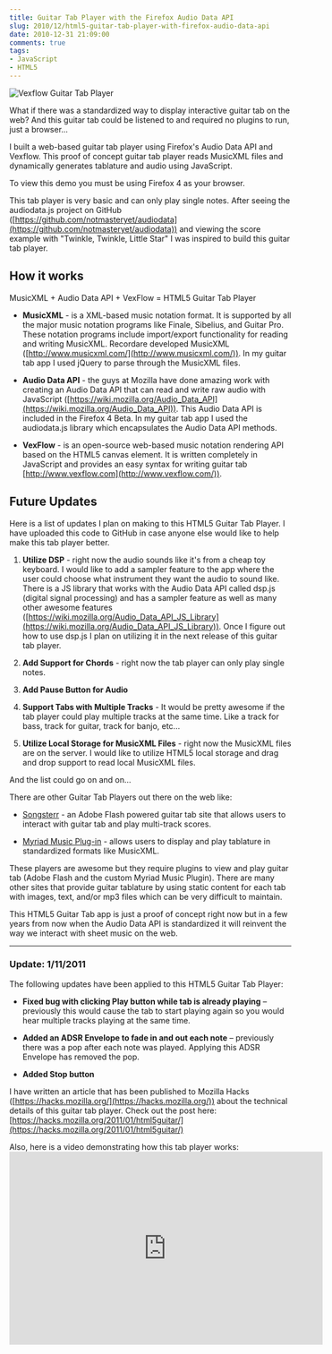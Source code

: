 ```yaml
---
title: Guitar Tab Player with the Firefox Audio Data API
slug: 2010/12/html5-guitar-tab-player-with-firefox-audio-data-api
date: 2010-12-31 21:09:00
comments: true
tags:
- JavaScript
- HTML5
---
```



![Vexflow Guitar Tab Player](./guitartabplayer_screenshot.jpg)

What if there was a standardized way to display interactive guitar tab on the web? And this guitar tab could be listened to and required no plugins to run, just a browser...

I built a web-based guitar tab player using Firefox's Audio Data API and Vexflow. This proof of concept guitar tab player reads MusicXML files and dynamically generates tablature and audio using JavaScript.

To view this demo you must be using Firefox 4 as your browser.

<DemoButtonGroup
  downloadLink=" https://github.com/gregjopa/HTML5-Guitar-Tab-Player"
  demoLink="http://gregjopa.me/code/html5/audio/tabplayer/"
/>

This tab player is very basic and can only play single notes. After seeing the audiodata.js project on GitHub ([https://github.com/notmasteryet/audiodata](https://github.com/notmasteryet/audiodata)) and viewing the score example with "Twinkle, Twinkle, Little Star" I was inspired to build this guitar tab player.

## How it works

MusicXML + Audio Data API + VexFlow = HTML5 Guitar Tab Player

* __MusicXML__ - is a XML-based music notation format. It is supported by all the major music notation programs like Finale, Sibelius, and Guitar Pro. These notation programs include import/export functionality for reading and writing MusicXML. Recordare developed MusicXML ([http://www.musicxml.com/](http://www.musicxml.com/)). In my guitar tab app I used jQuery to parse through the MusicXML files.

* __Audio Data API__ - the guys at Mozilla have done amazing work with creating an Audio Data API that can read and write raw audio with JavaScript ([https://wiki.mozilla.org/Audio_Data_API](https://wiki.mozilla.org/Audio_Data_API)). This Audio Data API is included in the Firefox 4 Beta. In my guitar tab app I used the audiodata.js library which encapsulates the Audio Data API methods.

* __VexFlow__ - is an open-source web-based music notation rendering API based on the HTML5 canvas element. It is written completely in JavaScript and provides an easy syntax for writing guitar tab [http://www.vexflow.com](http://www.vexflow.com/)).


## Future Updates

Here is a list of updates I plan on making to this HTML5 Guitar Tab Player. I have uploaded this code to GitHub in case anyone else would like to help make this tab player better.

1. __Utilize DSP__ - right now the audio sounds like it's from a cheap toy keyboard. I would like to add a sampler feature to the app where the user could choose what instrument they want the audio to sound like. There is a JS library that works with the Audio Data API called dsp.js (digital signal processing) and has a sampler feature as well as many other awesome features ([https://wiki.mozilla.org/Audio_Data_API_JS_Library](https://wiki.mozilla.org/Audio_Data_API_JS_Library)). Once I figure out how to use dsp.js I plan on utilizing it in the next release of this guitar tab player.

2. __Add Support for Chords__ - right now the tab player can only play single notes.

3. __Add Pause Button for Audio__

4. __Support Tabs with Multiple Tracks__ - It would be pretty awesome if the tab player could play multiple tracks at the same time. Like a track for bass, track for guitar, track for banjo, etc...

5. __Utilize Local Storage for MusicXML Files__ - right now the MusicXML files are on the server. I would like to utilize HTML5 local storage and drag and drop support to read local MusicXML files.

And the list could go on and on...

There are other Guitar Tab Players out there on the web like:

* [Songsterr](https://www.songsterr.com/) - an Adobe Flash powered guitar tab site that allows users to interact with guitar tab and play multi-track scores.

* [Myriad Music Plug-in](http://www.myriad-online.com/en/products/mmplugin.htm) - allows users to display and play tablature in standardized formats like MusicXML.

These players are awesome but they require plugins to view and play guitar tab (Adobe Flash and the custom Myriad Music Plugin). There are many other sites that provide guitar tablature by using static content for each tab with images, text, and/or mp3 files which can be very difficult to maintain.

This HTML5 Guitar Tab app is just a proof of concept right now but in a few years from now when the Audio Data API is standardized it will reinvent the way we interact with sheet music on the web.

---

### Update: 1/11/2011

The following updates have been applied to this HTML5 Guitar Tab Player:

* __Fixed bug with clicking Play button while tab is already playing__ – previously this would cause the tab to start playing again so you would hear multiple tracks playing at the same time.

* __Added an ADSR Envelope to fade in and out each note__ – previously there was a pop after each note was played. Applying this ADSR Envelope has removed the pop.

* __Added Stop button__


I have written an article that has been published to Mozilla Hacks ([https://hacks.mozilla.org/](https://hacks.mozilla.org/)) about the technical details of this guitar tab player. Check out the post here: [https://hacks.mozilla.org/2011/01/html5guitar/](https://hacks.mozilla.org/2011/01/html5guitar/)

Also, here is a video demonstrating how this tab player works: <iframe width="560" height="345" src="https://www.youtube.com/embed/4MJeurIHf2I?rel=0" frameborder="0"></iframe>
